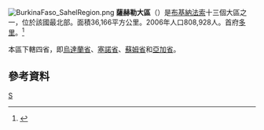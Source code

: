 [[File:BurkinaFaso_SahelRegion.png|right]]
'''薩赫勒大區'''（{{lang-fr|Sahel}}）是[[布基納法索|布基納法索]]十三個大區之一，位於該國最北部。面積36,166平方公里。2006年人口808,928人。首府[[多里|多里]]。<ref>{{Cite web |url=http://www.insd.bf/Documents/Publications/INSD/Publications/Resultats_enquetes/Autres%20enq/Rapport_preliminaire_RGPH06.pdf |title=2006年人口普查初步結果 |access-date=2008-09-21 |archive-url=https://web.archive.org/web/20150721185435/http://www.insd.bf/Documents/Publications/INSD/Publications/Resultats_enquetes/Autres%20enq/Rapport_preliminaire_RGPH06.pdf |archive-date=2015-07-21 |dead-url=yes }}</ref>

本區下轄四省，即[[烏達蘭省|烏達蘭省]]、[[塞諾省|塞諾省]]、[[蘇姆省|蘇姆省]]和[[亞加省|亞加省]]。

==參考資料==
{{Reflist}}
{{coord|display=title}}
{{BurkinaFaso-geo-stub}}
{{布吉納法索行政區劃}}

[[Category:布基納法索大區|S]]